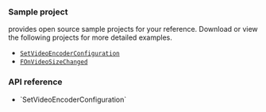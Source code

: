 <PlatformWrapper platform="blueprint">

### Sample project

<Vg k="COMPANY" /> provides open source sample projects for your reference. Download or view the following projects for  more detailed examples.

* [`SetVideoEncoderConfiguration`](https://doc.shengwang.cn/api-ref/rtc/unreal-blueprint/API/toc_video_basic#api_irtcengine_setvideoencoderconfiguration)
* [`FOnVideoSizeChanged`](https://doc.shengwang.cn/api-ref/rtc/unreal-blueprint/API/toc_video_basic#callback_irtcengineeventhandler_onvideosizechanged)


### API reference

- <Link to="{{global.API_REF_BLUEPRINT_ROOT}}/class_irtcengine.html#api_irtcengine_setvideoencoderconfiguration">`SetVideoEncoderConfiguration`</Link>
</PlatformWrapper>